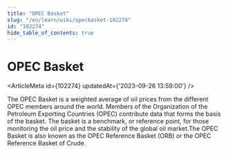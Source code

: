 ```yaml
---
title: "OPEC Basket"
slug: "/en/learn/wiki/opecbasket-102274"
id: "102274"
hide_table_of_contents: true
---
```



# OPEC Basket

<ArticleMeta id={102274} updatedAt={'2023-09-26 13:59:00'} />
<div className='border-solid border-b border-t-0 my-4 border-[var(--ifm-color-gray-300)]' />

The OPEC Basket is a weighted average of oil prices from the different OPEC members around the world. Members of the Organization of the Petroleum Exporting Countries (OPEC) contribute data that forms the basis of the basket. The basket is a benchmark, or reference point, for those monitoring the oil price and the stability of the global oil market.The OPEC Basket is also known as the OPEC Reference Basket (ORB) or the OPEC Reference Basket of Crude.
